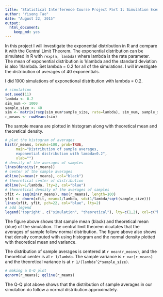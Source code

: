 ```yaml
---
title: 'Statistical Interference Course Project Part 1: Simulation Exercises'
author: "Yisong Tao"
date: "August 22, 2015"
output: 
  html_document: 
    keep_md: yes
---
```


In this project I will investigate the exponential distribution in R and compare it with the Central Limit Theorem. The exponential distribution can be simulated in R with `rexp(n, lambda)` where lambda is the rate parameter. The mean of exponential distribution is 1/lambda and the standard deviation is also 1/lambda. Set lambda = 0.2 for all of the simulations. I will investigate the distribution of averages of 40 exponentials. 

I did 1000 simulations of exponetional distribution with lambda = 0.2.
```r
# simulation
set.seed(11)
lambda <- 0.2
sim_num <- 1000
sample_size <- 40
sim <- matrix(rexp(sim_num*sample_size, rate=lambda), sim_num, sample_size)
r_means <- rowMeans(sim)
```

The sample means are plotted in histogram along with theoretical mean and theoretical density.

```r
# plot the histogram of averages
hist(r_means, breaks=100, prob=TRUE,
     main="Distribution of sample averages,
     exponential distribution with lambda=0.2",
     xlab="")
# density of the averages of samples
lines(density(r_means))
# center of the sample averages
abline(v=mean(r_means), col="black")
# theoretical center of distribution
abline(v=1/lambda, lty=2, col="blue")
# theoretical density of the averages of samples
xfit <- seq(min(r_means), max(r_means), length=100)
yfit <- dnorm(xfit, mean=1/lambda, sd=(1/lambda/sqrt(sample_size)))
lines(xfit, yfit, pch=22, col="blue", lty=2)
# add legend
legend('topright', c("simulation", "theoretical"), lty=c(1,2), col=c("black", "blue"))
```

The figure above shows that sample mean (black) and theoretical mean (blue) of the simulation. The central limit theorem dicatates that the averages of sample follow normal distribution. The figure above also shows that density computed with using histogram and the normal density plotted with theoretical mean and variance.

The distribution of sample averages is centered at `r mean(r_means)`, and the theoretical center is at `r 1/lambda`. The sample variance is `r var(r_means)` and the theoretical variance is at `r 1/(lambda^2*sample_size)`.

```r
# making a Q-Q plot
qqnorm(r_means); qqline(r_means)
```

The Q-Q plot above shows that the distribution of sample averages in our simulation do follow a normal distribution approximately.
